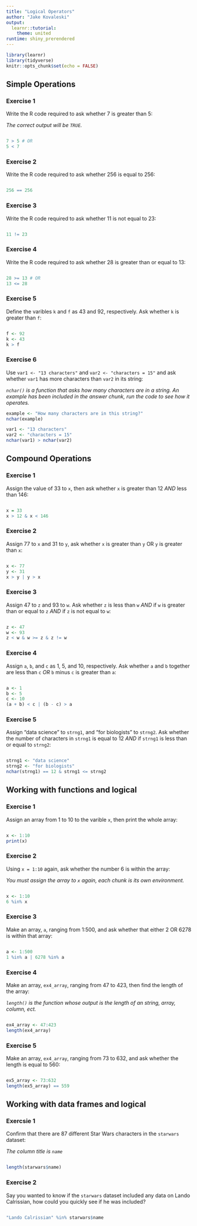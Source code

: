```yaml
---
title: "Logical Operators"
author: "Jake Kovaleski"
output: 
  learnr::tutorial:
    theme: united
runtime: shiny_prerendered
---
```


```r
library(learnr)
library(tidyverse)
knitr::opts_chunk$set(echo = FALSE)
```

## Simple Operations

### Exercise 1

Write the R code required to ask whether 7 is greater than 5:

*The correct output will be `TRUE`.*

```r

```
```r
7 > 5 # OR
5 < 7
```

### Exercise 2

Write the R code required to ask whether 256 is equal to 256:

```r

```
```r
256 == 256
```

### Exercise 3

Write the R code required to ask whether 11 is not equal to 23:

```r


```
```r
11 != 23
```

### Exercise 4

Write the R code required to ask whether 28 is greater than or equal to 13:

```r

```
```r
28 >= 13 # OR
13 <= 28
```

### Exercise 5

Define the varibles `k` and `f` as 43 and 92, respectively. Ask whether `k` is greater than `f`:

```r


```
```r
f <- 92
k <- 43
k > f

```

### Exercise 6

Use `var1 <- "13 characters"` and `var2 <- "characters = 15"` and ask whether `var1` has more characters than `var2` in its string:

*`nchar()` is a function that asks how many characters are in a string. An example has been included in the answer chunk, run the code to see how it operates.*

```r
example <- "How many characters are in this string?"
nchar(example)
```
```r
var1 <- "13 characters"
var2 <- "characters = 15"
nchar(var1) > nchar(var2)
```

## Compound Operations 

### Exercise 1

Assign the value of 33 to `x`, then ask whether `x` is greater than 12 *AND* less than 146:

```r

```
```r
x = 33
x > 12 & x < 146
```

### Exercise 2

Assign 77 to `x` and 31 to `y`, ask whether `x` is greater than `y` OR `y` is greater than `x`:

```r

```
```r
x <- 77
y <- 31
x > y | y > x
```

### Exercise 3

Assign 47 to `z` and 93 to `w`. Ask whether `z` is less than `w` *AND* if `w` is greater than or equal to `z` *AND* if `z` is not equal to `w`:


```r


```
```r
z <- 47
w <- 93
z < w & w >= z & z != w

```

### Exercise 4

Assign `a`, `b`, and `c` as 1, 5, and 10, respectively. Ask whether `a` and `b` together are less than `c` *OR* `b` minus `c` is greater than `a`:

```r


```
```r
a <- 1
b <- 5
c <- 10
(a + b) < c | (b - c) > a

```

### Exercise 5

Assign "data science" to `strng1`, and "for biologists" to `strng2`. Ask whether the number of characters in `strng1` is equal to 12 *AND* if `strng1` is less than or equal to `strng2`:

```r


```
```r
strng1 <- "data science"
strng2 <- "for biologists"
nchar(strng1) == 12 & strng1 <= strng2

```

## Working with functions and logical

### Exercise 1

Assign an array from 1 to 10 to the varible `x`, then print the whole array:

``` r

```
```r
x <- 1:10
print(x)
```

### Exercise 2

Using `x = 1:10` again, ask whether the number 6 is within the array:

*You must assign the array to `x` again, each chunk is its own environment.*

```r

```
```r
x <- 1:10
6 %in% x
```

### Exercise 3

Make an array, `a`, ranging from 1:500, and ask whether that either 2 OR 6278 is within that array:

```r

```
```r
a <- 1:500
1 %in% a | 6278 %in% a
```

### Exercise 4

Make an array, `ex4_array`, ranging from 47 to 423, then find the length of the array:

*`length()` is the function whose output is the length of an string, array, column, ect.*

```r

```
```r
ex4_array <- 47:423
length(ex4_array)
```

### Exercise 5

Make an array, `ex4_array`, ranging from 73 to 632, and ask whether the length is equal to 560:

```r

```
```r
ex5_array <- 73:632
length(ex5_array) == 559
```

## Working with data frames and logical

### Exercsie 1

Confirm that there are 87 different Star Wars characters in the `starwars` dataset:

*The column title is `name`*

```r

```
```r
length(starwars$name)
```

### Exercise 2

Say you wanted to know if the `starwars` dataset included any data on Lando Calrissian, how could you quickly see if he was included?

```r

```
```r
"Lando Calrissian" %in% starwars$name
```




